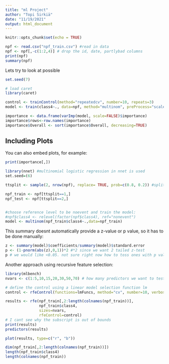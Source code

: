 ```yaml
---
title: "ml Project"
author: "Topi Sirkiä"
date: "11/19/2021"
output: html_document
---
```


```r
knitr::opts_chunk$set(echo = TRUE)
```


```r
npf <- read.csv("npf_train.csv") #read in data
npf <- npf[,-c(1:2,4)] # drop the id, date, partlybad columns
print(npf)
summary(npf)
```


Lets try to look at possible

```r
set.seed(7) 

# load caret
library(caret)

control <- trainControl(method="repeatedcv", number=10, repeats=3)
model <- train(class4~., data=npf, method="multinom", preProcess="scale", trControl=control)

importance <- data.frame(varImp(model, scale=FALSE)$importance)
importance$rows<-row.names(importance)
importance$Overall <- sort(importance$Overall, decreasing=TRUE)

```

## Including Plots

You can also embed plots, for example:

```r
print(importance[,])
```

```r
library(nnet) #multinomial logistic regression in nnet is used
set.seed=(6)

ttsplit <- sample(2, nrow(npf), replace= TRUE, prob=c(0.8, 0.2)) #split into test,trait data

npf_train <- npf[ttsplit==1,]
npf_test <- npf[ttsplit==2,]


#choose reference level to be noevent and train the model:
#npf$class4 <- relevel(factor(npf$class4), ref="nonevent")
model <- multinom(npf_train$class4~.,data=npf_train)

```
This summary doesnt automatically provide a z-value or p value, so it has to be done manually:
```r
z <- summary(model)$coefficients/summary(model)$standard.error
p <- (1-pnorm(abs(z),0,1))*2 #*2 since we want 2 tailed z-test
p # we would like <0.05. not sure right now how to toss ones with p value too high
```
Another approach using recursive feature selection:
```r

library(mlbench)
nvars <- c(1:5,10,15,20,30,50,70) # how many predictors we want to test with

# define the control using a linear model selection function lm
control <- rfeControl(functions=lmFuncs, method="cv", number=10, verbose=FALSE)

results <- rfe(npf_train[,2:length(colnames(npf_train))],
               npf_train$class4,
               sizes=nvars,
               rfeControl=control)
# I cant see why the subscript is out of bounds
print(results)
predictors(results)

plot(results, type=c("r", "b"))
```
```r
dim(npf_train[,2:length(colnames(npf_train))])
length(npf_train$class4)
length(colnames(npf_train))
```


